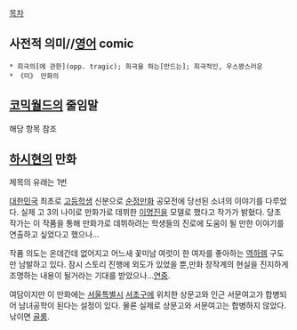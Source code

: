 [[목차]]

== 사전적 의미//[[영어]] comic ==
 * 희극의[에 관한](opp. tragic); 희극을 하는[만드는]; 희극적인, 우스꽝스러운
 * 《미》 만화의

== [[코믹월드]]의 줄임말 ==
해당 항목 참조
== [[하시현]]의 만화 ==
제목의 유래는 1번

[[대한민국]] 최초로 [[고등학생]] 신분으로 [[순정만화]] 공모전에 당선된 소녀의 이야기를 다루었다. 실제 고 3의 나이로 만화가로 데뷔한 [[이명진]]을 모델로 했다고 작가가 밝혔다. 당초 작가는 이 작품을 통해 만화가로 데뷔하려는 학생들의 진로에 도움이 될 만한 이야기를 연출하고 싶었다고 했으나...

작품 의도는 온데간데 없어지고 어느새 꽃미남 여럿이 한 여자를 좋아하는 [[역하렘]] 구도만 남발하고 있다. 잠시 스토리 진행에 외도가 있었을 뿐,만화 창작계의 현실을 진지하게 조명하는 내용이 될거라는 기대를 받았으나...[[연중]].

여담이지만 이 만화에는 [[서울특별시]] [[서초구]]에 위치한 상문고와 인근 서문여고가 합병되어 남녀공학이 된다는 설정이 있다. 물론 실제로 상문고와 서문여고는 합병하지 않았다. 낚이면 [[골룸]]. 
